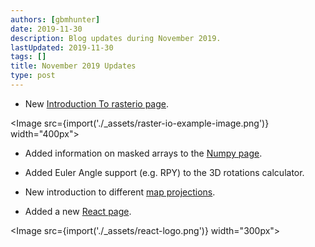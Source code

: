 ```yaml
---
authors: [gbmhunter]
date: 2019-11-30
description: Blog updates during November 2019.
lastUpdated: 2019-11-30
tags: []
title: November 2019 Updates
type: post
---
```


* New [Introduction To rasterio page](/space/rasterio).

<Image src={import('./_assets/raster-io-example-image.png')} width="400px"></Image>

* Added information on masked arrays to the [Numpy page](/programming/languages/python/numpy).

* Added Euler Angle support (e.g. RPY) to the 3D rotations calculator.

* New introduction to different [map projections](/space/map-projections).

* Added a new [React page](/programming/website-design/user-interface-libraries/react).

<Image src={import('./_assets/react-logo.png')} width="300px"></Image>
